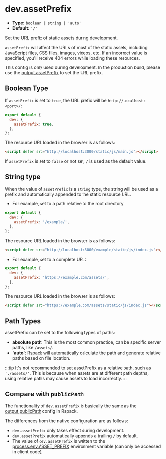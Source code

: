 # dev.assetPrefix

- **Type:** `boolean | string | 'auto'`
- **Default:** `'/'`

Set the URL prefix of static assets during development.

`assetPrefix` will affect the URLs of most of the static assets, including JavaScript files, CSS files, images, videos, etc. If an incorrect value is specified, you'll receive 404 errors while loading these resources.

This config is only used during development. In the production build, please use the [output.assetPrefix](/config/output/asset-prefix) to set the URL prefix.

## Boolean Type

If `assetPrefix` is set to `true`, the URL prefix will be `http://localhost:<port>/`:

```js
export default {
  dev: {
    assetPrefix: true,
  },
};
```

The resource URL loaded in the browser is as follows:

```html
<script defer src="http://localhost:3000/static/js/main.js"></script>
```

If `assetPrefix` is set to `false` or not set, `/` is used as the default value.

## String type

When the value of `assetPrefix` is a `string` type, the string will be used as a prefix and automatically appended to the static resource URL.

- For example, set to a path relative to the root directory:

```js
export default {
  dev: {
    assetPrefix: '/example/',
  },
};
```

The resource URL loaded in the browser is as follows:

```html
<script defer src="http://localhost:3000/example/static/js/index.js"></script>
```

- For example, set to a complete URL:

```js
export default {
  dev: {
    assetPrefix: 'https://example.com/assets/',
  },
};
```

The resource URL loaded in the browser is as follows:

```html
<script defer src="https://example.com/assets/static/js/index.js"></script>
```

## Path Types

assetPrefix can be set to the following types of paths:

- **absolute path**: This is the most common practice, can be specific server paths, like `/assets/`.
- **'auto'**: Rspack will automatically calculate the path and generate relative paths based on file location.

:::tip
It's not recommended to set assetPrefix as a relative path, such as `'./assets/'`. This is because when assets are at different path depths, using relative paths may cause assets to load incorrectly.
:::

## Compare with `publicPath`

The functionality of `dev.assetPrefix` is basically the same as the [output.publicPath](https://rspack.dev/zh/config/output#outputpublicpath) config in Rspack.

The differences from the native configuration are as follows:

- `dev.assetPrefix` only takes effect during development.
- `dev.assetPrefix` automatically appends a trailing `/` by default.
- The value of `dev.assetPrefix` is written to the [process.env.ASSET_PREFIX](/guide/advanced/env-vars#processenvasset_prefix) environment variable (can only be accessed in client code).
